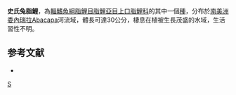 {{Speciesbox 
| genus = Leporinus
| species = steyermarki
| authority = [[Inger|Inger]], 1956
| status = NE
| status_system = IUCN3.1
}}
'''史氏兔脂鯉'''，為[[輻鰭魚綱|輻鰭魚綱]][[脂鯉目|脂鯉目]][[脂鯉亞目|脂鯉亞目]][[上口脂鯉科|上口脂鯉科]]的其中一個[[種|種]]，分布於[[南美洲|南美洲]][[委內瑞拉|委內瑞拉]]Abacapa河流域，體長可達30公分，棲息在植被生長茂盛的水域，生活習性不明。

==参考文献==
{{refbegin}}
*{{FishBase_species|genus=Leporinus|species=steyermarki|year=2013|month=9}}
{{refend}}
{{Taxonbar}}

[[Category:兔脂鯉屬|S]]